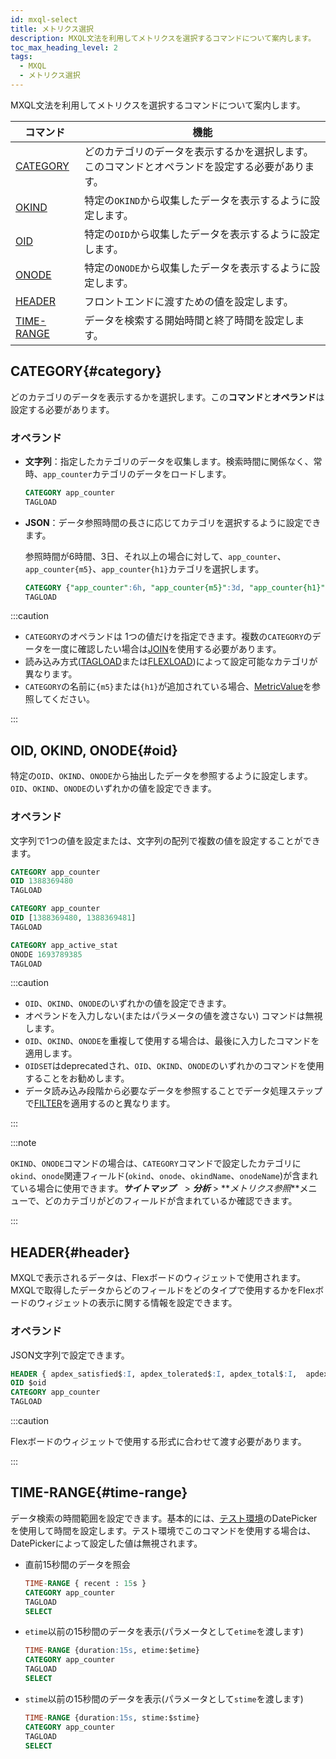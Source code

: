 ```yaml
---
id: mxql-select
title: メトリクス選択
description: MXQL文法を利用してメトリクスを選択するコマンドについて案内します。
toc_max_heading_level: 2
tags:
  - MXQL
  - メトリクス選択
---
```


MXQL文法を利用してメトリクスを選択するコマンドについて案内します。

| コマンド                      | 機能                                                  |
| ------------------------- | --------------------------------------------------- |
| [CATEGORY](#category)     | どのカテゴリのデータを表示するかを選択します。このコマンドとオペランドを設定する必要があります。    |
| [OKIND](#oid)             | 特定の`OKIND`から収集したデータを表示するように設定します。                   |
| [OID](#oid)               | 特定の`OID`から収集したデータを表示するように設定します。                     |
| [ONODE](#oid)             | 特定の`ONODE`から収集したデータを表示するように設定します。                   |
| [HEADER](#header)         | フロントエンドに渡すための値を設定します。                               |
| [TIME-RANGE](#time-range) | データを検索する開始時間と終了時間を設定します。                            |

## CATEGORY{#category}

どのカテゴリのデータを表示するかを選択します。この**コマンド**と**オペランド**は設定する必要があります。 

### オペランド

-   **文字列**：指定したカテゴリのデータを収集します。検索時間に関係なく、常時、`app_counter`カテゴリのデータをロードします。

    ```sql
    CATEGORY app_counter
    TAGLOAD
    ```

-   **JSON**：データ参照時間の長さに応じてカテゴリを選択するように設定できます。

    参照時間が6時間、3日、それ以上の場合に対して、`app_counter`、`app_counter{m5}`、`app_counter{h1}`カテゴリを選択します。

    ```sql
    CATEGORY {"app_counter":6h, "app_counter{m5}":3d, "app_counter{h1}":unlimit } 
    TAGLOAD 
    ```

:::caution

-   `CATEGORY`のオペランドは 1つの値だけを指定できます。複数の`CATEGORY`のデータを一度に確認したい場合は[JOIN](mxql-calculate#join)を使用する必要があります。
-   読み込み方式([TAGLOAD](mxql-loading#tagload)または[FLEXLOAD](mxql-loading#flexload))によって設定可能なカテゴリが異なります。 
-   `CATEGORY`の名前に`{m5}`または`{h1}`が追加されている場合、[MetricValue](mxql-guide#metric-value)を参照してください。

:::

## OID, OKIND, ONODE{#oid}

特定の`OID`、`OKIND`、`ONODE`から抽出したデータを参照するように設定します。`OID`、`OKIND`、`ONODE`のいずれかの値を設定できます。

### オペランド

文字列で1つの値を設定または、文字列の配列で複数の値を設定することができます。 

```sql title='Example 1'
CATEGORY app_counter
OID 1388369480
TAGLOAD
```

```sql title='Example 2'
CATEGORY app_counter
OID [1388369480, 1388369481] 
TAGLOAD
```

```sql title='Example 3'
CATEGORY app_active_stat
ONODE 1693789385
TAGLOAD
```

:::caution

-   `OID`、`OKIND`、`ONODE`のいずれかの値を設定できます。 
-   オペランドを入力しない(またはパラメータの値を渡さない) コマンドは無視します。
-   `OID`、`OKIND`、`ONODE`を重複して使用する場合は、最後に入力したコマンドを適用します。
-   `OIDSET`はdeprecatedされ、`OID`、`OKIND`、`ONODE`のいずれかのコマンドを使用することをお勧めします。
-   データ読み込み段階から必要なデータを参照することでデータ処理ステップで[FILTER](mxql-calculate#filter)を適用するのと異なります。

:::

:::note

`OKIND`、`ONODE`コマンドの場合は、`CATEGORY`コマンドで設定したカテゴリに`okind`、`onode`関連フィールド(`okind`、`onode`、`okindName`、`onodeName`)が含まれている場合に使用できます。**_サイトマップ_**　> **_分析_** > **_メトリクス参照_**メニューで、どのカテゴリがどのフィールドが含まれているか確認できます。 

:::

## HEADER{#header}

MXQLで表示されるデータは、Flexボードのウィジェットで使用されます。MXQLで取得したデータからどのフィールドをどのタイプで使用するかをFlexボードのウィジェットの表示に関する情報を設定できます。

### オペランド

JSON文字列で設定できます。 

```sql title='Example'
HEADER { apdex_satisfied$:I, apdex_tolerated$:I, apdex_total$:I,  apdex$:F, category: app_counter}
OID $oid
CATEGORY app_counter
TAGLOAD
```

:::caution

Flexボードのウィジェットで使用する形式に合わせて渡す必要があります。

:::

## TIME-RANGE{#time-range}

データ検索の時間範囲を設定できます。基本的には、[テスト環境](mxql-guide#test-env)のDatePickerを使用して時間を設定します。テスト環境でこのコマンドを使用する場合は、DatePickerによって設定した値は無視されます。 

<ImgLang img='mxql-8.png' desc='テスト環境のDatePicker' />

-   直前15秒間のデータを照会

    ```sql
    TIME-RANGE { recent : 15s }
    CATEGORY app_counter
    TAGLOAD
    SELECT
    ```

-   `etime`以前の15秒間のデータを表示(パラメータとして`etime`を渡します)

    ```sql
    TIME-RANGE {duration:15s, etime:$etime}
    CATEGORY app_counter
    TAGLOAD
    SELECT
    ```

-   `stime`以前の15秒間のデータを表示(パラメータとして`stime`を渡します)

    ```sql
    TIME-RANGE {duration:15s, stime:$stime}
    CATEGORY app_counter
    TAGLOAD
    SELECT
    ```
